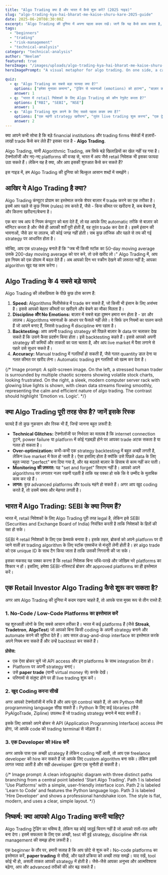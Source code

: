 ```yaml
---
title: "Algo Trading क्या है और भारत में कैसे शुरू करें? (2025 गाइड)"
slug: "algo-trading-kya-hai-bharat-me-kaise-shuru-kare-2025-guide"
date: 2025-06-20T08:30:00Z
excerpt: "Algo Trading की दुनिया में अपना पहला कदम रखें। जानें कि यह कैसे काम करता है, इसके फायदे और नुकसान क्या हैं, और भारत में एक retail निवेशक के तौर पर आप कैसे शुरुआत कर सकते हैं।"
tags:
  - "beginners"
  - "trading"
  - "risk-management"
  - "technical-analysis"
category: "technical-analysis"
author: "Neelam"
featured: true
heroImage: "/images/uploads/algo-trading-kya-hai-bharat-me-kaise-shuru-kare-2025-guide/hero-image.jpg"
heroImagePrompt: "A visual metaphor for algo trading. On one side, a calm investor's brain with strategic pathways glowing. These pathways connect to a high-speed, futuristic computer server on the other side. In the background, the Bombay Stock Exchange building on Dalal Street is visible under a dynamic sky, with digital stock tickers flowing between the brain and the server. The atmosphere is professional and tech-focused, with blue and gold lighting. The image should convey 'Human Strategy, Machine Execution'."

quiz:
  - q: "Algo Trading का सबसे बड़ा फायदा क्या है?"
    options: ["हमेशा मुनाफ़ा कमाना", "ट्रेडिंग से भावनाओं (emotions) को हटाना", "बाज़ार का भविष्य बताना"]
    answer: 1
  - q: "भारत में retail निवेशकों के लिए Algo Trading को कौन रेगुलेट करता है?"
    options: ["RBI", "SEBI", "NSE"]
    answer: 1
  - q: "Algo Trading शुरू करने के लिए सबसे पहला कदम क्या है?"
    options: ["एक महंगी strategy खरीदना", "तुरंत live trading शुरू करना", "एक ट्रेडिंग strategy बनाना और उसे backtest करना"]
    answer: 2
---
```


क्या आपने कभी सोचा है कि बड़े financial institutions और trading firms सेकंडों में हज़ारों-लाखों trade कैसे कर लेते हैं? इसका राज़ है - **Algo Trading**.

Algo Trading, यानी Algorithmic Trading, अब सिर्फ बड़े खिलाड़ियों का खेल नहीं रह गया है। टेक्नोलॉजी और नए-नए platforms की वजह से, भारत में आप जैसे retail निवेशक भी इसका फायदा उठा सकते हैं। लेकिन यह है क्या, और आप इसकी शुरुआत कैसे कर सकते हैं?

इस गाइड में, हम Algo Trading की दुनिया को बिल्कुल आसान शब्दों में समझेंगे।

## आखिर ये Algo Trading है क्या?

Algo Trading कंप्यूटर प्रोग्राम का इस्तेमाल करके शेयर बाज़ार में trade करने का एक तरीका है। इसमें आप पहले से कुछ नियम (rules) तय करते हैं, जैसे - किस कीमत पर खरीदना है, कब बेचना है, और कितना खरीदना/बेचना है।

एक बार जब आप ये नियम कंप्यूटर को बता देते हैं, तो वह आपके लिए automatic तरीके से बाज़ार को मॉनिटर करता है और जैसे ही आपकी शर्तें पूरी होती हैं, वह तुरंत trade कर देता है। इसमें इंसान की भावनाओं, जैसे डर या लालच, की कोई जगह नहीं होती। सब कुछ लॉजिक और पहले से तय की गई strategy पर आधारित होता है।

सोचिए, आप एक strategy बनाते हैं कि "जब भी किसी स्टॉक का 50-day moving average उसके 200-day moving average को पार करे, तो उसे खरीद लो।" Algo Trading में, आप इस नियम को एक प्रोग्राम में बदल देते हैं। अब आपको दिन भर स्क्रीन देखने की ज़रूरत नहीं है; आपका algorithm खुद यह काम करेगा।

## Algo Trading के 4 सबसे बड़े फायदे

Algo Trading की लोकप्रियता के पीछे कुछ ठोस कारण हैं:

1.  **Speed:** Algorithms मिलीसेकंड में trade कर सकते हैं, जो किसी भी इंसान के लिए असंभव है। इससे आपको बेहतर कीमतों पर खरीदने और बेचने का मौका मिलता है।
2.  **Discipline और No Emotions:** बाज़ार में सबसे बड़ा दुश्मन हमारा मन होता है - डर और लालच। Algorithms भावनाओं के आधार पर फैसले नहीं लेते। वे सिर्फ उन नियमों का पालन करते हैं जो आपने बनाए हैं, जिससे trading में discipline बना रहता है।
3.  **Backtesting:** आप अपनी trading strategy को पिछले बाज़ार के data पर चलाकर देख सकते हैं कि उसने कैसा प्रदर्शन किया होता। इसे backtesting कहते हैं। इससे आपको अपनी strategy की कमियों और ताकतों का पता चलता है, और आप live market में पैसा लगाने से पहले उसे सुधार सकते हैं।
4.  **Accuracy:** Manual trading में गलतियाँ हो सकती हैं, जैसे गलत quantity डाल देना या गलत कीमत पर खरीद लेना। Automatic trading इन गलतियों को खत्म कर देता है।

{/* Image prompt: A split-screen image. On the left, a stressed human trader is surrounded by multiple chaotic screens showing volatile stock charts, looking frustrated. On the right, a sleek, modern computer server rack with glowing blue lights is shown, with clean data streams flowing smoothly, representing the calm and efficient nature of algo trading. The contrast should highlight 'Emotion vs. Logic'. */}

## क्या Algo Trading पूरी तरह सेफ है? जानें इसके रिस्क

फायदे हैं तो कुछ नुकसान और रिस्क भी हैं, जिन्हें जानना बहुत ज़रूरी है:

*   **Technical Glitches:** टेक्नोलॉजी पर निर्भरता का मतलब है कि internet connection टूटने, power failure या platform में कोई गड़बड़ी होने पर आपका trade अटक सकता है या गलत हो सकता है।
*   **Over-optimization:** कभी-कभी एक strategy backtesting में बहुत अच्छी लगती है, लेकिन live market में फेल हो जाती है। ऐसा इसलिए होता है क्योंकि उसे पिछले data के लिए बहुत ज्यादा "perfect" बना दिया गया है, और वह बदलते बाज़ार के हिसाब से काम नहीं कर पाती।
*   **Monitoring की ज़रूरत:** यह "set and forget" सिस्टम नहीं है। आपको अपने algorithms पर लगातार नज़र रखनी पड़ती है ताकि यह पक्का हो सके कि वे उम्मीद के मुताबिक काम कर रहे हैं।
*   **लागत:** कुछ advanced platforms और tools महंगे हो सकते हैं। अगर आप खुद coding करते हैं, तो उसमें समय और मेहनत लगती है।

## भारत में Algo Trading: SEBI के क्या नियम हैं?

भारत में, retail निवेशकों के लिए Algo Trading पूरी तरह legal है, लेकिन इसे SEBI (Securities and Exchange Board of India) नियंत्रित करती है ताकि निवेशकों के हितों की रक्षा हो सके।

SEBI ने retail निवेशकों के लिए एक फ्रेमवर्क बनाया है। इसके तहत, ब्रोकर्स को अपने platform पर दी जाने वाली हर trading algorithm के लिए स्टॉक एक्सचेंज से मंजूरी लेनी होती है। हर algo trade को एक unique ID के साथ टैग किया जाता है ताकि उसकी निगरानी की जा सके।

इसका मकसद यह पक्का करना है कि retail निवेशक बिना जाँचे-परखे और जोखिम भरे platforms का शिकार न हों। इसलिए, हमेशा SEBI-रजिस्टर्ड ब्रोकर और approved platforms का ही इस्तेमाल करें।

## एक Retail Investor Algo Trading कैसे शुरू कर सकता है?

अगर आप Algo Trading की दुनिया में कदम रखना चाहते हैं, तो आपके पास मुख्य रूप से तीन रास्ते हैं:

### 1. No-Code / Low-Code Platforms का इस्तेमाल करें

यह शुरुआती लोगों के लिए सबसे आसान तरीका है। भारत में कई platforms हैं (जैसे **Streak**, **Tradetron**, **AlgoTest**) जो आपको बिना किसी coding के अपनी strategy बनाने और automate करने की सुविधा देते हैं। आप सरल drag-and-drop interface का इस्तेमाल करके अपने नियम बना सकते हैं और उन्हें backtest कर सकते हैं।

**प्रोसेस:**
*   एक ऐसा ब्रोकर चुनें जो API access और इन platforms के साथ integration देता हो।
*   Platform पर अपनी strategy बनाएं।
*   उसे **paper trade** (यानी virtual money से) करके देखें।
*   परिणामों से संतुष्ट होने पर ही live trading शुरू करें।

### 2. खुद Coding करना सीखें

अगर आपको टेक्नोलॉजी में रुचि है और आप पूरा control चाहते हैं, तो आप Python जैसी programming language सीख सकते हैं। Python के लिए कई libraries (जैसे PyAlgoTrade, Zipline) उपलब्ध हैं जो trading strategy बनाने में मदद करती हैं।

इसके लिए आपको अपने ब्रोकर से API (Application Programming Interface) access लेना होगा, जो आपके code को trading terminal से जोड़ता है।

### 3. एक Developer को Hire करें

अगर आपके पास एक अच्छी strategy है लेकिन coding नहीं आती, तो आप एक freelance developer को hire कर सकते हैं जो आपके लिए custom algorithm बना सके। लेकिन इसमें लागत ज्यादा आती है और सही developer ढूंढना एक चुनौती हो सकती है।

{/* Image prompt: A clean infographic diagram with three distinct paths branching from a central point labeled 'Start Algo Trading'. Path 1 is labeled 'Use Platforms' with a simple, user-friendly interface icon. Path 2 is labeled 'Learn to Code' and features the Python language logo. Path 3 is labeled 'Hire Developer' and shows a professional handshake icon. The style is flat, modern, and uses a clear, simple layout. */}

## निष्कर्ष: क्या आपको Algo Trading करनी चाहिए?

Algo Trading ट्रेडिंग का भविष्य है, लेकिन यह कोई जादुई चिराग नहीं है जो आपको रातों-रात अमीर बना देगा। इसमें सफलता के लिए एक अच्छी, test की हुई strategy, discipline और risk management की समझ होना ज़रूरी है।

एक beginner के तौर पर, हमारी सलाह है कि आप छोटे से शुरू करें। No-code platforms का इस्तेमाल करें, **paper trading** से सीखें, और पहले प्रक्रिया को अच्छी तरह समझें। याद रखें, tool कोई भी हो, असली ताकत आपकी strategy में होती है। जैसे-जैसे आपका अनुभव और आत्मविश्वास बढ़ेगा, आप और advanced तरीकों की ओर बढ़ सकते हैं।
